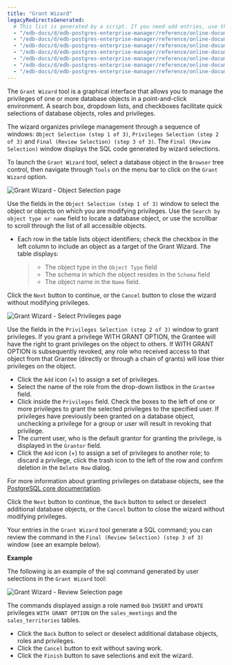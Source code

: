 ```yaml
---
title: "Grant Wizard"
legacyRedirectsGenerated:
  # This list is generated by a script. If you need add entries, use the `legacyRedirects` key.
  - "/edb-docs/d/edb-postgres-enterprise-manager/reference/online-documentation/7.12/grant_wizard.html"
  - "/edb-docs/d/edb-postgres-enterprise-manager/reference/online-documentation/7.14/grant_wizard.html"
  - "/edb-docs/d/edb-postgres-enterprise-manager/reference/online-documentation/7.15/grant_wizard.html"
  - "/edb-docs/d/edb-postgres-enterprise-manager/reference/online-documentation/7.16/grant_wizard.html"
  - "/edb-docs/d/edb-postgres-enterprise-manager/reference/online-documentation/7.6/grant_wizard.html"
  - "/edb-docs/d/edb-postgres-enterprise-manager/reference/online-documentation/7.7/grant_wizard.html"
  - "/edb-docs/d/edb-postgres-enterprise-manager/reference/online-documentation/7.8/grant_wizard.html"
---
```


<div id="grant_wizard" class="registered_link"></div>

The `Grant Wizard` tool is a graphical interface that allows you to manage the privileges of one or more database objects in a point-and-click environment. A search box, dropdown lists, and checkboxes facilitate quick selections of database objects, roles and privileges.

The wizard organizes privilege management through a sequence of windows: `Object Selection (step 1 of 3)`, `Privileges Selection (step 2 of 3)` and `Final (Review Selection) (step 3 of 3)`. The `Final (Review Selection)` window displays the SQL code generated by wizard selections.

To launch the `Grant Wizard` tool, select a database object in the `Browser` tree control, then navigate through `Tools` on the menu bar to click on the `Grant Wizard` option.

![Grant Wizard - Object Selection page](../images/grant_wizard_step1.png)

Use the fields in the `Object Selection (step 1 of 3)` window to select the object or objects on which you are modifying privileges. Use the `Search by object type or name` field to locate a database object, or use the scrollbar to scroll through the list of all accessible objects.

-   Each row in the table lists object identifiers; check the checkbox in the left column to include an object as a target of the Grant Wizard. The table displays:

    > -   The object type in the `Object Type` field
    > -   The schema in which the object resides in the `Schema` field
    > -   The object name in the `Name` field.

Click the `Next` button to continue, or the `Cancel` button to close the wizard without modifying privileges.

![Grant Wizard - Select Privileges page](../images/grant_wizard_step2.png)

Use the fields in the `Privileges Selection (step 2 of 3)` window to grant privileges. If you grant a privilege WITH GRANT OPTION, the Grantee will have the right to grant privileges on the object to others. If WITH GRANT OPTION is subsequently revoked, any role who received access to that object from that Grantee (directly or through a chain of grants) will lose thier privileges on the object.

-   Click the `Add` icon (+) to assign a set of privileges.
-   Select the name of the role from the drop-down listbox in the `Grantee` field.
-   Click inside the `Privileges` field. Check the boxes to the left of one or more privileges to grant the selected privileges to the specified user. If privileges have previously been granted on a database object, unchecking a privilege for a group or user will result in revoking that privilege.
-   The current user, who is the default grantor for granting the privilege, is displayed in the `Grantor` field.
-   Click the `Add` icon (+) to assign a set of privileges to another role; to discard a privilege, click the trash icon to the left of the row and confirm deletion in the `Delete Row` dialog.

For more information about granting privileges on database objects, see the [PostgreSQL core documentation](http://www.postgresql.org/docs/9.5/static/sql-grant.html).

Click the `Next` button to continue, the `Back` button to select or deselect additional database objects, or the `Cancel` button to close the wizard without modifying privileges.

Your entries in the `Grant Wizard` tool generate a SQL command; you can review the command in the `Final (Review Selection) (step 3 of 3)` window (see an example below).

**Example**

The following is an example of the sql command generated by user selections in the `Grant Wizard` tool:

![Grant Wizard - Review Selection page](../images/grant_wizard_step3.png)

The commands displayed assign a role named `Bob` `INSERT` and `UPDATE` privileges `WITH GRANT OPTION` on the `sales_meetings` and the `sales_territories` tables.

-   Click the `Back` button to select or deselect additional database objects, roles and privileges.
-   Click the `Cancel` button to exit without saving work.
-   Click the `Finish` button to save selections and exit the wizard.
